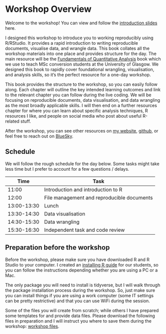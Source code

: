 # Workshop Overview {.unnumbered}

Welcome to the workshop! You can view and follow the [introduction slides](Introduction_slides.html){target="_blank"} here. 

I designed this workshop to introduce you to working reproducibly using R/RStudio. It provides a rapid introduction to writing reproducible documents, visualise data, and wrangle data. This book collates all the workshop materials into one place and provides structure for the day. The main resource will be the [Fundamentals of Quantitative Analysis](https://psyteachr.github.io/quant-fun-v3/){target="_blank"} book which we use to teach MSc conversion students at the University of Glasgow. We designed this book to rapidly cover foundational wrangling, visualisation, and analysis skills, so it's the perfect resource for a one-day workshop. 

This book provides the structure to the workshop, so you can easily follow along. Each chapter will outline the key intended learning outcomes and link to the relevant chapter you can follow during the live coding. We will be focusing on reproducible documents, data visualisation, and data wrangling as the most broadly applicable skills. I will then end on a further resources chapter for where you can learn about specific analysis techniques, R resources I like, and people on social media who post about useful R-related stuff. 

After the workshop, you can see other resources on [my website](https://bartlettje.github.io/){target="_blank"}, [github](https://github.com/BartlettJE){target="_blank"}, or feel free to reach out on [BlueSky](https://bsky.app/profile/bartlettje.bsky.social){target="_blank"}.

## Schedule

We will follow the rough schedule for the day below. Some tasks might take less time but I prefer to account for a few questions / delays. 

| Time        | Task                                       |
|-------------|--------------------------------------------|
| 11:00       | Introduction and introduction to R         |
| 12:00       | File management and reproducible documents |
| 13:00-13:30 | Lunch                                      |
| 13:30-14:30 | Data visualisation                         |
| 14:30-15:30 | Data wrangling                             |
| 15:30-16:30 | Independent task and code review           |

## Preparation before the workshop

Before the workshop, please make sure you have downloaded R and R Studio to your computer. I created an [installing R guide](https://psyteachr.github.io/RSetGo/){target="_blank"} for our students, so you can follow the instructions depending whether you are using a PC or a Mac. 

The only package you will need to install is <pkg>tidyverse</pkg>, but I will walk through the package installation process during the workshop. So, just make sure you can install things if you are using a work computer (some IT settings can be pretty restrictive) and that you can use WiFi during the session. 

Some of the files you will create from scratch; while others I have prepared some templates for and provide data files. Please download the following files in preparation and I will instruct you where to save them during the workshop: [workshop files](include/Workshop_materials.zip). 
